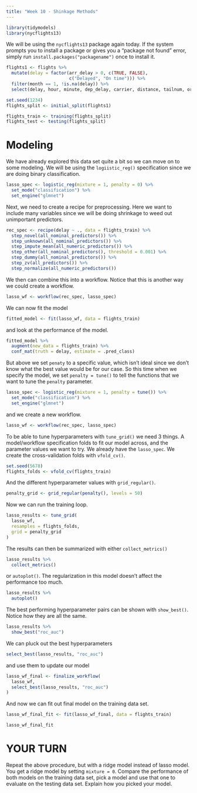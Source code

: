 ```yaml
---
title: "Week 10 - Shinkage Methods"
---
```


```r
library(tidymodels)
library(nycflights13)
```

We will be using the `nycflights13` package again today. If the system prompts you to install a package or gives you a "package not found" error, simply run `install.packages("packagename")` once to install it.

```r
flights1 <- flights %>%
  mutate(delay = factor(arr_delay > 0, c(TRUE, FALSE),
                        c("Delayed", "On time"))) %>%
  filter(month == 1, !is.na(delay)) %>%
  select(delay, hour, minute, dep_delay, carrier, distance, tailnum, origin, dest)

set.seed(1234)
flights_split <- initial_split(flights1)

flights_train <- training(flights_split)
flights_test <- testing(flights_split)
```

# Modeling

We have already explored this data set quite a bit so we can move on to some modeling. We will be using the `logiistic_reg()` specification since we are doing binary classification.

```r
lasso_spec <- logistic_reg(mixture = 1, penalty = 0) %>%
  set_mode("classification") %>%
  set_engine("glmnet")
```

Next, we need to create a recipe for preprocessing. Here we want to include many variables since we will be doing shrinkage to weed out unimportant predictors.

```r
rec_spec <- recipe(delay ~ ., data = flights_train) %>%
  step_novel(all_nominal_predictors()) %>%
  step_unknown(all_nominal_predictors()) %>%
  step_impute_mean(all_numeric_predictors()) %>%
  step_other(all_nominal_predictors(), threshold = 0.001) %>%
  step_dummy(all_nominal_predictors()) %>%
  step_zv(all_predictors()) %>%
  step_normalize(all_numeric_predictors())
```

We then can combine this into a workflow. Notice that this is another way we could create a workflow.

```r
lasso_wf <- workflow(rec_spec, lasso_spec)
```

We can now fit the model

```r
fitted_model <- fit(lasso_wf, data = flights_train)
```

and look at the performance of the model.

```r
fitted_model %>%
  augment(new_data = flights_train) %>%
  conf_mat(truth = delay, estimate = .pred_class)
```

But above we set `penaty` to a specific value, which isn't ideal since we don't know what the best value would be for our case. So this time when we specify the model, we set `penalty = tune()` to tell the functions that we want to tune the `penalty` parameter.

```r
lasso_spec <- logistic_reg(mixture = 1, penalty = tune()) %>%
  set_mode("classification") %>%
  set_engine("glmnet")
```

and we create a new workflow.

```r
lasso_wf <- workflow(rec_spec, lasso_spec)
```

To be able to tune hyperparameters with `tune_grid()` we need 3 things. A model/workflow specification folds to fit our model across, and the parameter values we want to try. We already have the `lasso_spec`. We create the cross-validation folds with `vfold_cv()`.

```r
set.seed(5678)
flights_folds <- vfold_cv(flights_train)
```

And the different hyperparameter values with `grid_regular()`.

```r
penalty_grid <- grid_regular(penalty(), levels = 50)
```

Now we can run the training loop.

```r
lasso_results <- tune_grid(
  lasso_wf, 
  resamples = flights_folds, 
  grid = penalty_grid
)
```

The results can then be summarized with either `collect_metrics()`

```r
lasso_results %>%
  collect_metrics()
```

or `autoplot()`. The regularization in this model doesn't affect the performance too much.

```r
lasso_results %>%
  autoplot()
```

The best performing hyperparameter pairs can be shown with `show_best()`. Notice how they are all the same.

```r
lasso_results %>%
  show_best("roc_auc")
```

We can pluck out the best hyperparameters

```r
select_best(lasso_results, "roc_auc")
```

and use them to update our model

```r
lasso_wf_final <- finalize_workflow(
  lasso_wf, 
  select_best(lasso_results, "roc_auc")
)
```

And now we can fit out final model on the training data set.

```r
lasso_wf_final_fit <- fit(lasso_wf_final, data = flights_train)

lasso_wf_final_fit
```

# YOUR TURN

Repeat the above procedure, but with a ridge model instead of lasso model. You get a ridge model by setting `mixture = 0`. Compare the performance of both models on the training data set, pick a model and use that one to evaluate on the testing data set. Explain how you picked your model.
